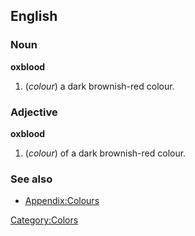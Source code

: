 ==English==

===Noun===
'''oxblood'''
#(''colour'') a dark brownish-red colour.

===Adjective===
'''oxblood'''
#(''colour'') of a dark brownish-red colour.

===See also===
*[[Wiktionary_Appendix:Colours|Appendix:Colours]]

[[Category:Colors]]